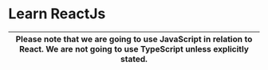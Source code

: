 # Learn ReactJs

| Please note that we are going to use JavaScript in relation to React. We are not going to use TypeScript unless explicitly stated.
| - |

